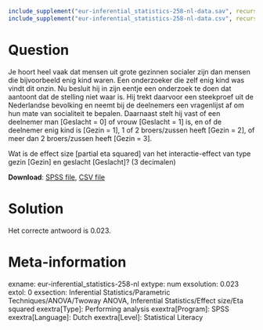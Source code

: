 ```{r, echo = FALSE, results = "hide"}
include_supplement("eur-inferential_statistics-258-nl-data.sav", recursive = TRUE)
include_supplement("eur-inferential_statistics-258-nl-data.csv", recursive = TRUE)
```

Question
========
Je hoort heel vaak dat mensen uit grote gezinnen socialer zijn dan mensen die bijvoorbeeld enig kind waren. Een onderzoeker die zelf enig kind was vindt dit onzin. Nu besluit hij in zijn eentje een onderzoek te doen dat aantoont dat de stelling niet waar is. Hij trekt daarvoor een steekproef uit de Nederlandse bevolking en neemt bij de deelnemers een vragenlijst af om hun mate van socialiteit te bepalen. Daarnaast stelt hij vast of een deelnemer man [Geslacht = 0] of vrouw [Geslacht = 1] is, en of de deelnemer enig kind is [Gezin = 1], 1 of 2 broers/zussen heeft [Gezin = 2], of meer dan 2 broers/zussen heeft [Gezin = 3].

Wat is de effect size [partial eta squared] van het interactie-effect van type gezin [Gezin] en geslacht [Geslacht]? (3 decimalen)

**Download**: [SPSS file](eur-inferential_statistics-258-nl-data.sav), [CSV file](eur-inferential_statistics-258-nl-data.csv)


Solution
========
Het correcte antwoord is 0.023.


Meta-information
================
exname: eur-inferential_statistics-258-nl
extype: num
exsolution: 0.023
extol: 0
exsection: Inferential Statistics/Parametric Techniques/ANOVA/Twoway ANOVA, Inferential Statistics/Effect size/Eta squared
exextra[Type]: Performing analysis
exextra[Program]: SPSS
exextra[Language]: Dutch
exextra[Level]: Statistical Literacy
